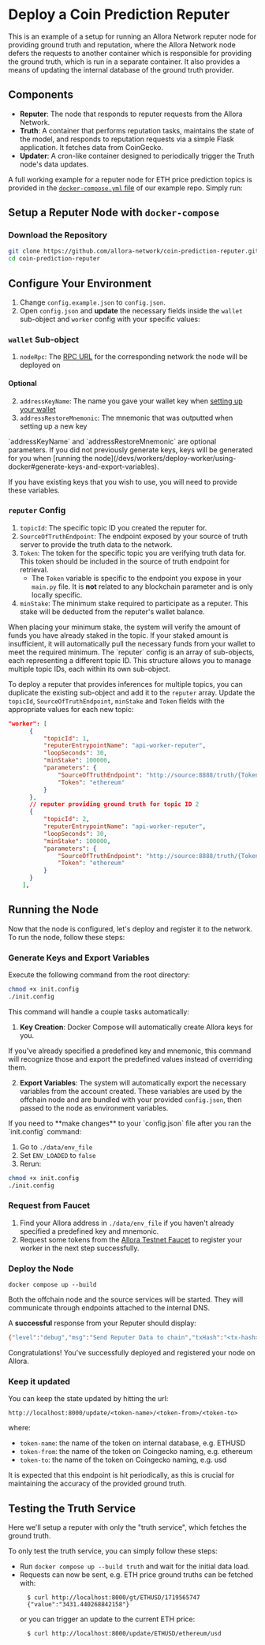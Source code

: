 # Deploy a Coin Prediction Reputer

This is an example of a setup for running an Allora Network reputer node for providing ground truth and reputation, where the Allora Network node defers the requests to another container which is responsible for providing the ground truth, which is run in a separate container. It also provides a means of updating the internal database of the ground truth provider.

## Components

- **Reputer**: The node that responds to reputer requests from the Allora Network.
- **Truth**: A container that performs reputation tasks, maintains the state of the model, and responds to reputation requests via a simple Flask application. It fetches data from CoinGecko.
- **Updater**: A cron-like container designed to periodically trigger the Truth node's data updates.

A full working example for a reputer node for ETH price prediction topics is provided in the [`docker-compose.yml` file](https://github.com/allora-network/coin-prediction-reputer/blob/main/docker-compose.yml) of our example repo. Simply run:

## Setup a Reputer Node with `docker-compose`

### Download the Repository

```bash
git clone https://github.com/allora-network/coin-prediction-reputer.git
cd coin-prediction-reputer
```

## Configure Your Environment

1. Change `config.example.json` to `config.json`.
2. Open `config.json` and **update** the necessary fields inside the `wallet` sub-object and `worker` config with your specific values:

### `wallet` Sub-object

1. `nodeRpc`: The [RPC URL](/devs/get-started/setup-wallet#rpc-url-and-chain-id) for the corresponding network the node will be deployed on

#### Optional

2. `addressKeyName`: The name you gave your wallet key when [setting up your wallet](/devs/get-started/setup-wallet)
3. `addressRestoreMnemonic`: The mnemonic that was outputted when setting up a new key

<Callout type="info">
`addressKeyName` and `addressRestoreMnemonic` are optional parameters. If you did not previously generate keys, keys will be generated for you when [running the node](/devs/workers/deploy-worker/using-docker#generate-keys-and-export-variables).

If you have existing keys that you wish to use, you will need to provide these variables.
</Callout>

### `reputer` Config

1. `topicId`: The specific topic ID you created the reputer for.
2. `SourceOfTruthEndpoint`: The endpoint exposed by your source of truth server to provide the truth data to the network.
3. `Token`: The token for the specific topic you are verifying truth data for. This token should be included in the source of truth endpoint for retrieval.
   - The `Token` variable is specific to the endpoint you expose in your `main.py` file. It is **not** related to any blockchain parameter and is only locally specific.
4. `minStake`: The minimum stake required to participate as a reputer. This stake will be deducted from the reputer's wallet balance.

<Callout>
When placing your minimum stake, the system will verify the amount of funds you have already staked in the topic. If your staked amount is insufficient, it will automatically pull the necessary funds from your wallet to meet the required minimum.
</Callout>

<Callout type="warning">
The `reputer` config is an array of sub-objects, each representing a different topic ID. This structure allows you to manage multiple topic IDs, each within its own sub-object.

To deploy a reputer that provides inferences for multiple topics, you can duplicate the existing sub-object and add it to the `reputer` array. Update the `topicId`, `SourceOfTruthEndpoint`, `minStake` and `Token` fields with the appropriate values for each new topic:
```json
"worker": [
      {
          "topicId": 1,
          "reputerEntrypointName": "api-worker-reputer",
          "loopSeconds": 30,
          "minStake": 100000,
          "parameters": {
              "SourceOfTruthEndpoint": "http://source:8888/truth/{Token}/{BlockHeight}",
              "Token": "ethereum"
          }
      },
      // reputer providing ground truth for topic ID 2
      {
          "topicId": 2,
          "reputerEntrypointName": "api-worker-reputer",
          "loopSeconds": 30,
          "minStake": 100000,
          "parameters": {
              "SourceOfTruthEndpoint": "http://source:8888/truth/{Token}/{BlockHeight}",
              "Token": "ethereum"
          }
      }
    ],
```
</Callout>

## Running the Node

Now that the node is configured, let's deploy and register it to the network. To run the node, follow these steps:

### Generate Keys and Export Variables

Execute the following command from the root directory:

```sh
chmod +x init.config
./init.config 
```

This command will handle a couple tasks automatically:

1. **Key Creation**: Docker Compose will automatically create Allora keys for you.

<Callout type="info">
If you've already specified a predefined key and mnemonic, this command will recognize those and export the predefined values instead of overriding them.
</Callout>

2. **Export Variables**: The system will automatically export the necessary variables from the account created. These variables are used by the offchain node and are bundled with your provided `config.json`, then passed to the node as environment variables.

<Callout>
If you need to **make changes** to your `config.json` file after you ran the `init.config` command:

1. Go to `./data/env_file`
2. Set `ENV_LOADED` to `false`
3. Rerun:
```sh
chmod +x init.config
./init.config 
```
</Callout>


### Request from Faucet

1. Find your Allora address in `./data/env_file` if you haven't already specified a predefined key and mnemonic.
2. Request some tokens from the [Allora Testnet Faucet](https://faucet.testnet-1.testnet.allora.network/) to register your worker in the next step successfully.

### Deploy the Node

```
docker compose up --build
```

Both the offchain node and the source services will be started. They will communicate through endpoints attached to the internal DNS.

A **successful** response from your Reputer should display:

```bash
{"level":"debug","msg":"Send Reputer Data to chain","txHash":"<tx-hash>","time":"<timestamp>","message":"Success"}
```

Congratulations! You've successfully deployed and registered your node on Allora.

### Keep it updated

You can keep the state updated by hitting the url: 

```
http://localhost:8000/update/<token-name>/<token-from>/<token-to>
```
where:
- `token-name`: the name of the token on internal database, e.g. ETHUSD
- `token-from`: the name of the token on Coingecko naming, e.g. ethereum
- `token-to`: the name of the token on Coingecko naming, e.g. usd

It is expected that this endpoint is hit periodically, as this is crucial for maintaining the accuracy of the provided ground truth.

## Testing the Truth Service

Here we'll setup a reputer with only the "truth service", which fetches the ground truth.

To only test the truth service, you can simply follow these steps:

- Run `docker compose up --build truth` and wait for the initial data load.
- Requests can now be sent, e.g. ETH price ground truths can be fetched with: 
  ```
    $ curl http://localhost:8000/gt/ETHUSD/1719565747
    {"value":"3431.440268842158"}
  ```
  or you can trigger an update to the current ETH price:
  ```
    $ curl http://localhost:8000/update/ETHUSD/ethereum/usd
  ```
